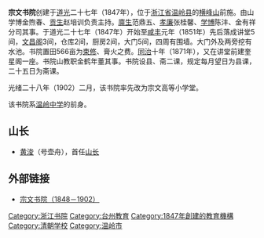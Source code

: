 '''宗文书院'''创建于[[道光|道光]]二十七年（1847年），位于[[浙江省|浙江省]][[温岭市|温岭县]]的[[横峰山|横峰山]]前施。由山学博金煦春、[[贡生|贡生]]赵培训负责主持。[[廪生|廪生]]范鼎五、[[孝廉|孝廉]]张桂馨、[[学博|学博]]陈沣、金有祥分司其事。于道光二十七年（1847年）开始至[[咸丰_(年号)|咸丰]]元年（1851年）先后落成讲堂5间，[[文昌阁|文昌阁]]3间，仓库2间，厨房2间，大门5间，四周有围墙。大门外及两旁挖有水池。书院置田566亩为[[束修|束修]]、膏火之费。[[同治|同治]]十年（1871年），又在讲堂前建奎星阁一座。书院山教职金鹤年董其事。书院设县、斋二课，规定每月望日为县课，二十五日为斋课。

光绪二十八年（1902）二月，该书院率先改为宗文高等小学堂。

该书院系[[浙江省温岭中学|温岭中学]]的前身。

== 山长 ==

*[[黄浚|黄浚]]（号壶舟），首任[[山长|山长]]

== 外部链接 ==

*[http://alumni.wms.edu/show.aspx?id=331&cid=5 宗文书院（1848－1902）]{{dead link|date=2017年12月 |bot=InternetArchiveBot |fix-attempted=yes }}

[[Category:浙江书院|Category:浙江书院]]
[[Category:台州教育|Category:台州教育]]
[[Category:1847年創建的教育機構|Category:1847年創建的教育機構]]
[[Category:清朝学校|Category:清朝学校]]
[[Category:温岭市|Category:温岭市]]